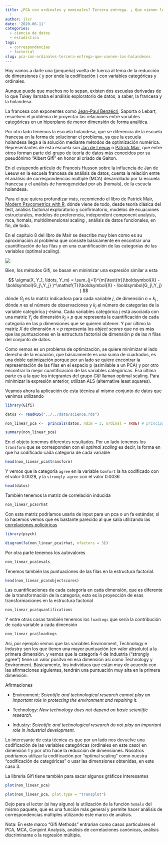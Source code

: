 ```yaml
---
title: ¿PCA con ordinales y nominales? Tercera entrega. ¡ Que vienen los holandeses
  !
author: jlcr
date: '2020-06-11'
categories:
  - ciencia de datos
  - estadística
tags:
  - correspondencias
  - factorial
slug: pca-con-ordinales-tercera-entrega-que-vienen-los-holandeses
---
```


Hoy vamos a darle una (pequeña) vuelta de tuerca al tema de la reducción de dimensiones ( y por ende la codificación ) con variables categóricas y ordinales.

Aunque puede que muchos no lo sepan, existen dos escuelas derivadas de lo que Tukey llamaba el análisis exploratorio de datos, a saber, la francesa y la holandesa.

La francesa con exponentes como [Jean-Paul Benzécri](https://en.wikipedia.org/wiki/Jean-Paul_Benz%C3%A9cri), Saporta o Lebart, resuelven el problema de proyectar las relaciones entre variables categóricas en un hiperplano de menor dimensión de forma analítica. 

Por otro lado tenemos la escuela holandesa, que se diferencia de la escuela francesa en la forma de solucionar el problema, ya que la escuela holandesa llega a la solución mediante métodos de optimización numérica. Representantes de esta escuela son [Jan de Leeuw](https://en.wikipedia.org/wiki/Jan_de_Leeuw) o [Patrick Mair](https://psychology.fas.harvard.edu/people/patrick-mair), que entre otros forman parte del grupo de teoría de datos más conocidos por su pseudónimo "Albert Gifi" en honor al criado de Galton. 


En el estupendo [artículo](https://www.jstatsoft.org/article/view/v073i06) de Francois Husson sobre la influencia de Jan de Leeuw en la escuela francesa de análisis de datos, cuenta la relación entre el análisis de correspondencias múltiple (MCA) desarrollado por la escuela francesa y el análisis de homogeneidad por als (homals), de la escuela holandesa. 

Para el que quiera profundizar más, recomiendo el libro de Patrick Mair, [Modern Psycometrics with R](https://www.springer.com/gp/book/9783319931753),  dónde viene de todo, desde teoría clásica del test, análisis factorial exploratorio y confirmatorio, modelos de ecuaciones estructurales, modelos de preferencia, independent component analysis, mca, homals,  multidimensional scaling , análisis de datos funcionales, en fin, de todo. 

En el capítulo 8 del libro de Mair se describe muy bien como es su aproximación al problema que consiste básicamente en encontrar una cuantificación de las filas y en una cuantificación de las categorías de las variables (optimal scaling). 

![](/post/2020-06-10-pca-con-ordinales-tercera-entrega-que-vienen-los-holandeses_files/measurement_level.png)

Bien, los métodos Gifi, se basan en minimizar una expresión similar a esta

$$ \sigma(X, Y_1, \ldots, Y_m) = \sum_{j=1}^{m}\text{tr}(\boldsymbol{X} - \boldsymbol{G_j\,Y_j} )^\mathsf{T}(\boldsymbol{X} - \boldsymbol{G_j\,Y_j} ) $$
dónde $G_j$ es la matriz indicadora para cada variable $j$, de dimensión $n\times k_j$ , dónde $n$ es el número de observaciones y $k_j$ el número de categorías de la variable categórica j-ésima. Cada variables categórica $j$ está asociada con una matriz $Y_j$ de dimensión $k_j\times p$ que representa la cuantificación de cada categoría en las p dimensiones que se quieren obtener. Y por último la matriz $X$ de dimensión $n\times p$ representa los *object scores*  que no es más que las puntuaciones en la estructura factorial de dimensión $p$ de las $n$ filas del conjunto de datos.

Como vemos es un problema de optimización, se quiere minimizar el lado derecho de la ecuación, que  básicamente es una suma de cuadrados, es una doble optimización porque por un lado se quiere encontrar la representación de las filas en el espacio p (asimilable a un PCA) y por otro encontrar la mejor cuantificación de las variables categóricas. Esa última parte es a la que los integrantes del grupo *Gifi*  llaman optimal scaling.  Para minimizar la expresión anterior, utilizan ALS (alternative least squares). 

Veamos ahora la aplicación de esta técnica al mismo conjunto de datos que venimos utilizando

```r
library(Gifi)

datos <- readRDS("../../data/science.rds")
```

```r
non_linear_pca <-  princals(datos, ndim = 3, ordinal = TRUE) # principal components analisys, with als
```
```r
summary(non_linear_pca)
```

En el objeto tenemos diferentes resultados. Por un lado tenemos los `transform` que se corresponden con el *optimal scaling* es decir, la forma en que ha codificado cada categoría de cada variable

```r
head(non_linear_pca$transform)
```

Y vemos que la categoría `agree` en la variable `Comfort` la ha codificado con el valor 0.0029, y la `strongly agree` con el valor 0.0036

```r
head(datos)
```

También tenemos la matriz de correlación inducida 

```r
non_linear_pca$rhat
```


Con esta matriz podríamos usarla de input para un pca o un fa estándar, si lo hacemos vemos que es bastante parecido al que salía utilizando las [correlaciones policóricas](https://muestrear-no-es-pecado.netlify.app/2020/06/02/pca-con-ordinales/) 

```r
library(psych)

diagram(fa(non_linear_pca$rhat, nfactors = 3))
```

Por otra parte tenemos los autovalores 

```r
non_linear_pca$evals
```

Tenemos también las puntuaciones de las filas en la estructura factorial.

```r
head(non_linear_pca$objectscores)
```

Las cuantificaciones de cada categoría en cada dimensión, que es diferente de la transformación de la categoría, esto es la proyección de esas transformaciones en la estructura factorial

```r
non_linear_pca$quantifications
```

Y entre otras cosas también tenemos los `loadings` que sería la contribución de cada variable a cada dimensión

```r
non_linear_pca$loadings
```

Así, por ejemplo vemos que las variables Environment, Technology e Industry son los que tienen una mayor puntuación (en valor absoluto) a la primera dimensión. y vemos que la categoría 4 de Industria ("strongly agree") tiene un valor positvo en esa dimensión así como Technology y Environment. Básicamente, los individuos que están muy de acuerdo con las afirmaciones siguientes, tendrán una puntuación muy alta en la primera dimensión.

Afirmaciones

* Environment: _Scientific and technological research cannot play an important role in protecting the environment and repairing it._

* Technology: _New technology does not depend on basic scientific research._

* Industry: _Scientific and technological research do not play an important role in industrial development._

Lo interesante de esta técnica es que por un lado nos devuelve una codificación de las variables categóricas (ordinales en este caso) en dimensión 1 y por otro hace la reducción de dimensiones. Nosotros podríamos utilizar la codificación por "optimal scaling" como nuestra "codificación de categóricas" o usar las dimensiones obtenidas, en este caso 3. 


La libreria Gifi tiene también para sacar algunos gráficos interesantes

```r
plot(non_linear_pca)
```


```r
plot(non_linear_pca, plot.type = "transplot")
```

Dejo para el lector (si hay alguno) la utilización de la función `homals` del mismo paquete, que es una función más general y permite hacer análisis de correspondencias múltiples utilizando este marco de análisis. 

Nota: En este marco "Gifi Methods" entrarían como casos particulares el PCA, MCA, Conjoint Analysis, análisis de correlaciones canónicas, análisis discriminante o la regresión múltiple. 


